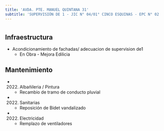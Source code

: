 ```yaml
---
title: 'AVDA. PTE. MANUEL QUINTANA 31'
subtitle: 'SUPERVISIÓN DE 1 - JIC N° 04/01° CINCO ESQUINAS - EPC N° 02 DOMINGO FAUSTINO SARMIENTO - ESC. DE MUSICA N° 16 - ESEA EN DANZA MASTRAZZI CURSO VOCACIONAL DE DANZA Y EXPRESIÓN CORPORAL INFANTIL N° 04 - ESEA EN DANZA RAMICONE CURSO VOCACIONAL DE FOLKLORE N° 04'
---
```


#
## Infraestructura

* Acondicionamiento de fachadas/ adecuacion de supervision de1 
    + En Obra - Mejora Edilicia 


## Mantenimiento

*  (2022) Albañileria / Pintura 
    + Recambio de tramo de conducto pluvial

*  (2022) Sanitarias 
    + Reposición de Bidet vandalizado

*  (2022) Electricidad 
    + Remplazo de ventiladores







